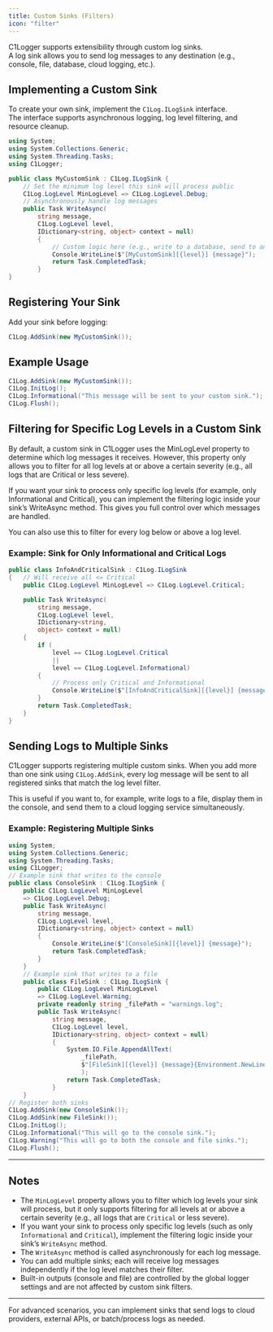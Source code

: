 ```yaml
---
title: Custom Sinks (Filters)
icon: "filter"
---
```


C1Logger supports extensibility through custom log sinks.  
A log sink allows you to send log messages to any destination (e.g., console, file, database, cloud logging, etc.).

## Implementing a Custom Sink

To create your own sink, implement the `C1Log.ILogSink` interface.  
The interface supports asynchronous logging, log level filtering, and resource cleanup.

```csharp
using System; 
using System.Collections.Generic; 
using System.Threading.Tasks; 
using C1Logger;

public class MyCustomSink : C1Log.ILogSink { 
    // Set the minimum log level this sink will process public 
    C1Log.LogLevel MinLogLevel => C1Log.LogLevel.Debug;
    // Asynchronously handle log messages
    public Task WriteAsync(
        string message, 
        C1Log.LogLevel level, 
        IDictionary<string, object> context = null)
        {
            // Custom logic here (e.g., write to a database, send to an API, etc.)
            Console.WriteLine($"[MyCustomSink][{level}] {message}");
            return Task.CompletedTask;
        }
}
```


## Registering Your Sink

Add your sink before logging:

```csharp
C1Log.AddSink(new MyCustomSink());
```


## Example Usage

```csharp
C1Log.AddSink(new MyCustomSink()); 
C1Log.InitLog(); 
C1Log.Informational("This message will be sent to your custom sink."); 
C1Log.Flush();
```

## Filtering for Specific Log Levels in a Custom Sink

By default, a custom sink in C1Logger uses the MinLogLevel property to determine which log messages it receives. However, this property only allows you to filter for all log levels at or above a certain severity (e.g., all logs that are Critical or less severe).

If you want your sink to process only specific log levels (for example, only Informational and Critical), you can implement the filtering logic inside your sink’s WriteAsync method. This gives you full control over which messages are handled.

You can also use this to filter for every log below or above a log level.

### Example: Sink for Only Informational and Critical Logs

```csharp
public class InfoAndCriticalSink : C1Log.ILogSink
{   // Will receive all <= Critical
    public C1Log.LogLevel MinLogLevel => C1Log.LogLevel.Critical; 

    public Task WriteAsync(
        string message, 
        C1Log.LogLevel level, 
        IDictionary<string, 
        object> context = null)
    {
        if (
            level == C1Log.LogLevel.Critical 
            || 
            level == C1Log.LogLevel.Informational)
        {
            // Process only Critical and Informational
            Console.WriteLine($"[InfoAndCriticalSink][{level}] {message}");
        }
        return Task.CompletedTask;
    }
}
```

## Sending Logs to Multiple Sinks

C1Logger supports registering multiple custom sinks. When you add more than one sink using `C1Log.AddSink`, every log message will be sent to all registered sinks that match the log level filter.

This is useful if you want to, for example, write logs to a file, display them in the console, and send them to a cloud logging service simultaneously.

### Example: Registering Multiple Sinks

```csharp
using System; 
using System.Collections.Generic; 
using System.Threading.Tasks; 
using C1Logger;
// Example sink that writes to the console 
public class ConsoleSink : C1Log.ILogSink { 
    public C1Log.LogLevel MinLogLevel 
    => C1Log.LogLevel.Debug; 
    public Task WriteAsync(
        string message, 
        C1Log.LogLevel level, 
        IDictionary<string, object> context = null) 
        { 
            Console.WriteLine($"[ConsoleSink][{level}] {message}"); 
            return Task.CompletedTask; 
        } 
    }
    // Example sink that writes to a file 
    public class FileSink : C1Log.ILogSink { 
        public C1Log.LogLevel MinLogLevel 
        => C1Log.LogLevel.Warning; 
        private readonly string _filePath = "warnings.log"; 
        public Task WriteAsync(
            string message, 
            C1Log.LogLevel level, 
            IDictionary<string, object> context = null) 
            { 
                System.IO.File.AppendAllText(
                    _filePath, 
                    $"[FileSink][{level}] {message}{Environment.NewLine}"
                    ); 
                return Task.CompletedTask; 
            } 
    }
// Register both sinks 
C1Log.AddSink(new ConsoleSink()); 
C1Log.AddSink(new FileSink());
C1Log.InitLog(); 
C1Log.Informational("This will go to the console sink."); 
C1Log.Warning("This will go to both the console and file sinks."); 
C1Log.Flush();
```

---

## Notes

- The `MinLogLevel` property allows you to filter which log levels your sink will process, but it only supports filtering for all levels at or above a certain severity (e.g., all logs that are `Critical` or less severe).
- If you want your sink to process only specific log levels (such as only `Informational` and `Critical`), implement the filtering logic inside your sink’s `WriteAsync` method.
- The `WriteAsync` method is called asynchronously for each log message.
- You can add multiple sinks; each will receive log messages independently if the log level matches their filter.
- Built-in outputs (console and file) are controlled by the global logger settings and are not affected by custom sink filters.

---

For advanced scenarios, you can implement sinks that send logs to cloud providers, external APIs, or batch/process logs as needed.